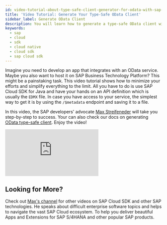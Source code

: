 ```yaml
---
id: video-tutorial-about-type-safe-client-generator-for-odata-with-sap-cloud-sdk-for-java
title: 'Video Tutorial: Generate Your Type-Safe OData Client'
sidebar_label: Generate OData Client
description: You will learn how to generate a type-safe OData client with SAP Cloud SDK for Java and learn about consuming Workflow service via its REST API on SAP Business Technology Platform
keywords:
  - sap
  - cloud
  - sdk
  - cloud native
  - cloud sdk
  - sap cloud sdk
---
```


Imagine you need to develop an app that integrates with an OData service.
Maybe you also want to host it on SAP Business Technology Platform?
This might be a painstaking task.
This video tutorial shows how to minimize your efforts and simplify everything to the limit.
All you have to do is use SAP Cloud SDK for Java and have your hands on an API definition which is usually the `EDMX` file.
In case you have access to your service, the simplest way to get it is by using the `/$metadata` endpoint and saving it to a file.

In this video, the SAP developers' advocate [Max Streifeneder](https://www.youtube.com/channel/UCkzNZP9fzLxRyhnGT2ziSRw) will take you step-by-step to success.
Your can also check our docs on generating [OData type-safe client](../features/odata/generate-typed-odata-v2-and-v4-client-for-java).
Enjoy the video!

<div class="sdk-video-container">
  <iframe
    class="sdk-video"
    src="https://www.youtube.com/embed/NXuDRONdRTQ?start=2185"
    frameborder="0"
    allow="accelerometer; autoplay; encrypted-media; gyroscope; picture-in-picture"
    allowfullscreen
  ></iframe>
</div>

## Looking for More?

Check out [Max's channel](https://www.youtube.com/channel/UCkzNZP9fzLxRyhnGT2ziSRw) for other videos on SAP Cloud SDK and other SAP technologies.
He speaks about difficult enterprise software topics and helps to navigate the vast SAP Cloud ecosystem.
To help you deliver beautiful Apps and Extensions for SAP S/4HANA and other popular SAP products.
